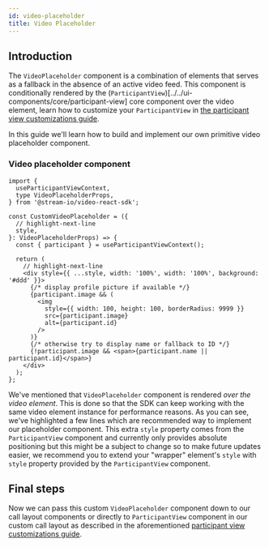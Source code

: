 ```yaml
---
id: video-placeholder
title: Video Placeholder
---
```


## Introduction

The `VideoPlaceholder` component is a combination of elements that serves as a fallback in the absence of an active video feed. This component is conditionally rendered by the (`ParticipantView`)[../../ui-components/core/participant-view] core component over the video element, learn how to customize your `ParticipantView` in [the participant view customizations guide](./14-participant-view-customization.mdx).

In this guide we'll learn how to build and implement our own primitive video placeholder component.

### Video placeholder component

```tsx
import {
  useParticipantViewContext,
  type VideoPlaceholderProps,
} from '@stream-io/video-react-sdk';

const CustomVideoPlaceholder = ({
  // highlight-next-line
  style,
}: VideoPlaceholderProps) => {
  const { participant } = useParticipantViewContext();

  return (
    // highlight-next-line
    <div style={{ ...style, width: '100%', width: '100%', background: '#ddd' }}>
      {/* display profile picture if available */}
      {participant.image && (
        <img
          style={{ width: 100, height: 100, borderRadius: 9999 }}
          src={participant.image}
          alt={participant.id}
        />
      )}
      {/* otherwise try to display name or fallback to ID */}
      {!participant.image && <span>{participant.name || participant.id}</span>}
    </div>
  );
};
```

We've mentioned that `VideoPlaceholder` component is rendered _over the video element_. This is done so that the SDK can keep working with the same video element instance for performance reasons. As you can see, we've highlighted a few lines which are recommended way to implement our placeholder component. This extra `style` property comes from the `ParticipantView` component and currently only provides absolute positioning but this might be a subject to change so to make future updates easier, we recommend you to extend your "wrapper" element's `style` with `style` property provided by the `ParticipantView` component.

## Final steps

Now we can pass this custom `VideoPlaceholder` component down to our call layout components or directly to `ParticipantView` component in our custom call layout as described in the aforementioned [participant view customizations guide](./14-participant-view-customization.mdx).
